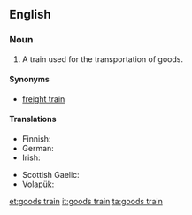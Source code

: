 ==English==

===Noun===
{{en-noun|sg=[[goods]] [[train]]}}

# A train used for the transportation of goods.

====Synonyms====
* [[freight train]]

====Translations====
{{trans-top|train used for transportation of goods}}
* Finnish: {{t+|fi|tavarajuna}}
* German: {{t+|de|Güterzug|m}}
* Irish: {{t-|ga|traein earraí|f}}
{{trans-mid}}
* Scottish Gaelic: {{t-|gd|trèana bathair|f}}
* Volapük: {{t-|vo|päkatren}}
{{trans-bottom}}

[[et:goods train]]
[[it:goods train]]
[[ta:goods train]]